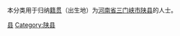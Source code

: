 {{Catnav|頁面分類|各種主題的頁面分類|依中国各省来作的分类|各地中国人|河南人|三门峡人}}
{{Catnav|頁面分類|人物|各國人物|中国人|各地中国人|河南人|三门峡人}}

本分类用于归纳[[籍贯|籍贯]]（出生地）为[[河南省|河南省]][[三门峡市|三门峡市]][[陕县|陕县]]的人士。

[[Category:三门峡人|县]]
[[Category:陕县|Category:陕县]]